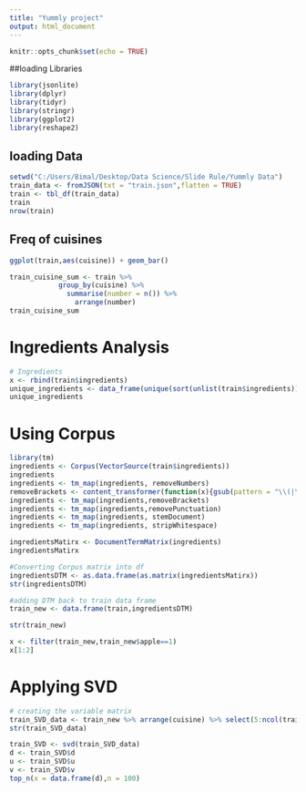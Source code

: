 ---
title: "Yummly project"
output: html_document
---

```{r setup, include=FALSE}
knitr::opts_chunk$set(echo = TRUE)
```

##loading Libraries

```{r}
library(jsonlite)
library(dplyr)
library(tidyr)
library(stringr)
library(ggplot2)
library(reshape2)
```
## loading Data 

```{r}
setwd("C:/Users/Bimal/Desktop/Data Science/Slide Rule/Yummly Data")
train_data <- fromJSON(txt = "train.json",flatten = TRUE)
train <- tbl_df(train_data)
train
nrow(train)

```

## Freq of cuisines

```{r, echo=FALSE}
ggplot(train,aes(cuisine)) + geom_bar()
```

```{r}
train_cuisine_sum <- train %>% 
            group_by(cuisine) %>% 
              summarise(number = n()) %>% 
                arrange(number)
train_cuisine_sum
```

# Ingredients Analysis
```{r}
# Ingredients 
x <- rbind(train$ingredients)
unique_ingredients <- data_frame(unique(sort(unlist(train$ingredients))))
unique_ingredients

```
# Using Corpus
```{r}
library(tm)
ingredients <- Corpus(VectorSource(train$ingredients))
ingredients
ingredients <- tm_map(ingredients, removeNumbers)
removeBrackets <- content_transformer(function(x){gsub(pattern = "\\(|\\)|,",replacement = " ",x)})
ingredients <- tm_map(ingredients,removeBrackets)
ingredients <- tm_map(ingredients,removePunctuation)
ingredients <- tm_map(ingredients, stemDocument)
ingredients <- tm_map(ingredients, stripWhitespace)

ingredientsMatirx <- DocumentTermMatrix(ingredients)
ingredientsMatirx

#Converting Corpus matrix into df
ingredientsDTM <- as.data.frame(as.matrix(ingredientsMatirx))
str(ingredientsDTM)

#adding DTM back to train data frame
train_new <- data.frame(train,ingredientsDTM) 

str(train_new)

x <- filter(train_new,train_new$apple==1)
x[1:2]

```
# Applying SVD 
```{r}
# creating the variable matrix
train_SVD_data <- train_new %>% arrange(cuisine) %>% select(5:ncol(train_new)) 
str(train_SVD_data)

train_SVD <- svd(train_SVD_data)
d <- train_SVD$d
u <- train_SVD$u
v <- train_SVD$v  
top_n(x = data.frame(d),n = 100)
```
